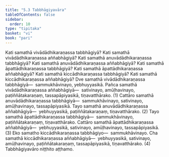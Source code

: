 ```yaml
---
title: "5.3 Tabbhāgiyavāra"
tableOfContents: false
sidebar:
  order: 10
type: "tipitaka"
basket: "vi"
book: "pari"
---
```



<DynamicBreadcrumb />

<Division number="298" book="pari" bookNo="5" page="186">

<Paragraph number="1255" book="pari">
Kati samathā vivādādhikaraṇassa tabbhāgiyā? Kati samathā vivādādhikaraṇassa aññabhāgiyā? Kati samathā anuvādādhikaraṇassa tabbhāgiyā? Kati samathā anuvādādhikaraṇassa aññabhāgiyā? Kati samathā āpattādhikaraṇassa tabbhāgiyā? Kati samathā āpattādhikaraṇassa aññabhāgiyā? Kati samathā kiccādhikaraṇassa tabbhāgiyā? Kati samathā kiccādhikaraṇassa aññabhāgiyā?
</Paragraph>

<Paragraph number="1256" book="pari">
Dve samathā vivādādhikaraṇassa tabbhāgiyā—  sammukhāvinayo, yebhuyyasikā. Pañca samathā vivādādhikaraṇassa aññabhāgiyā—  sativinayo, amūḷhavinayo, paṭiññātakaraṇaṃ, tassapāpiyasikā, tiṇavatthārako. (1)
</Paragraph>

<Paragraph number="1257" book="pari">
Cattāro samathā anuvādādhikaraṇassa tabbhāgiyā—  sammukhāvinayo, sativinayo, amūḷhavinayo, tassapāpiyasikā. Tayo samathā anuvādādhikaraṇassa aññabhāgiyā—  yebhuyyasikā, paṭiññātakaraṇaṃ, tiṇavatthārako. (2)
</Paragraph>

<Paragraph number="1258" book="pari">
Tayo samathā āpattādhikaraṇassa tabbhāgiyā—  sammukhāvinayo, paṭiññātakaraṇaṃ, tiṇavatthārako. Cattāro samathā āpattādhikaraṇassa aññabhāgiyā—  yebhuyyasikā, sativinayo, amūḷhavinayo, tassapāpiyasikā. (3)
</Paragraph>

<Paragraph number="1259" book="pari">
Eko samatho kiccādhikaraṇassa tabbhāgiyo—  sammukhāvinayo. Cha samathā kiccādhikaraṇassa aññabhāgiyā—  yebhuyyasikā, sativinayo, amūḷhavinayo, paṭiññātakaraṇaṃ, tassapāpiyasikā, tiṇavatthārako. (4)

</Paragraph>
</Division>

<Paragraph number="1260" type="center" book="pari">
Tabbhāgiyavāro niṭṭhito aṭṭhamo.
</Paragraph>